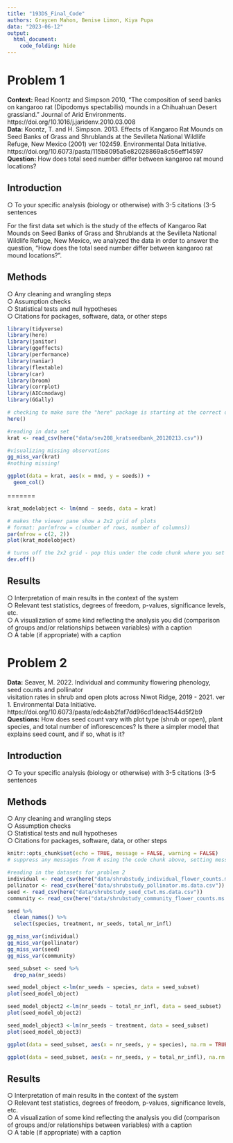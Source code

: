 ```yaml
---
title: "193DS_Final_Code"
authors: Graycen Mahon, Benise Limon, Kiya Pupa
data: "2023-06-12"
output:
  html_document:
    code_folding: hide
---
```


# Problem 1

**Context:** Read Koontz and Simpson 2010, "The composition of seed banks on kangaroo rat (Dipodomys spectabilis) mounds in a Chihuahuan Desert grassland." Journal of Arid Environments. https://doi.org/10.1016/j.jaridenv.2010.03.008\
**Data:** Koontz, T. and H. Simpson. 2013. Effects of Kangaroo Rat Mounds on Seed Banks of Grass and Shrublands at the Sevilleta National Wildlife Refuge, New Mexico (2001) ver 102459. Environmental Data Initiative.\
https://doi.org/10.6073/pasta/115b8095a5e82028869a8c56eff14597\
**Question:** How does total seed number differ between kangaroo rat mound locations?

## Introduction

○ To your specific analysis (biology or otherwise) with 3-5 citations (3-5\
sentences

For the first data set which is the study of the effects of Kangaroo Rat Mounds on Seed Banks of Grass and Shrublands at the Sevilleta National Wildlife Refuge, New Mexico, we analyzed the data in order to answer the question, "How does the total seed number differ between kangaroo rat mound locations?".

## Methods

○ Any cleaning and wrangling steps\
○ Assumption checks\
○ Statistical tests and null hypotheses\
○ Citations for packages, software, data, or other steps

```r
library(tidyverse)
library(here)
library(janitor)
library(ggeffects)
library(performance)
library(naniar) 
library(flextable)
library(car)
library(broom)
library(corrplot)
library(AICcmodavg)
library(GGally)
```

```r
# checking to make sure the "here" package is starting at the correct directory
here()

#reading in data set
krat <- read_csv(here("data/sev208_kratseedbank_20120213.csv"))
```

```r
#visualizing missing observations
gg_miss_var(krat)
#nothing missing!
```

```r
ggplot(data = krat, aes(x = mnd, y = seeds)) +
  geom_col()
```

=======

```r
krat_modelobject <- lm(mnd ~ seeds, data = krat)
```

```r
# makes the viewer pane show a 2x2 grid of plots
# format: par(mfrow = c(number of rows, number of columns))
par(mfrow = c(2, 2))
plot(krat_modelobject)
```

```r
# turns off the 2x2 grid - pop this under the code chunk where you set the 2x2 grid
dev.off()
```

## Results

○ Interpretation of main results in the context of the system\
○ Relevant test statistics, degrees of freedom, p-values, significance levels, etc.\
○ A visualization of some kind reflecting the analysis you did (comparison of groups and/or relationships between variables) with a caption\
○ A table (if appropriate) with a caption

# Problem 2

**Data:** Seaver, M. 2022. Individual and community flowering phenology, seed counts and pollinator\
visitation rates in shrub and open plots across Niwot Ridge, 2019 - 2021. ver 1. Environmental Data Initiative. https://doi.org/10.6073/pasta/edc4ab2faf7dd96cd1deac1544d5f2b9\
**Questions:** How does seed count vary with plot type (shrub or open), plant species, and total number of inflorescences? Is there a simpler model that explains seed count, and if so, what is it?

## Introduction

○ To your specific analysis (biology or otherwise) with 3-5 citations (3-5\
sentences

## Methods

○ Any cleaning and wrangling steps\
○ Assumption checks\
○ Statistical tests and null hypotheses\
○ Citations for packages, software, data, or other steps

```r
knitr::opts_chunk$set(echo = TRUE, message = FALSE, warning = FALSE)
# suppress any messages from R using the code chunk above, setting messages and warnings to false}
```

```r
#reading in the datasets for problem 2
individual <- read_csv(here("data/shrubstudy_individual_flower_counts.ms.data.csv"))
pollinator <- read_csv(here("data/shrubstudy_pollinator.ms.data.csv"))
seed <- read_csv(here("data/shrubstudy_seed_ctwt.ms.data.csv"))
community <- read_csv(here("data/shrubstudy_community_flower_counts.ms.data.csv"))
```

```r
seed %>% 
  clean_names() %>% 
  select(species, treatment, nr_seeds, total_nr_infl)
```

```r
gg_miss_var(individual)
gg_miss_var(pollinator)
gg_miss_var(seed)
gg_miss_var(community)
```

```r
seed_subset <- seed %>% 
  drop_na(nr_seeds)
```

```r
seed_model_object <-lm(nr_seeds ~ species, data = seed_subset)
plot(seed_model_object)
```

```r
seed_model_object2 <-lm(nr_seeds ~ total_nr_infl, data = seed_subset)
plot(seed_model_object2)
```

```r
seed_model_object3 <-lm(nr_seeds ~ treatment, data = seed_subset)
plot(seed_model_object3)
```

```r
ggplot(data = seed_subset, aes(x = nr_seeds, y = species), na.rm = TRUE) + geom_col()
```

```r
ggplot(data = seed_subset, aes(x = nr_seeds, y = total_nr_infl), na.rm = TRUE) + geom_col()
```

## Results

○ Interpretation of main results in the context of the system\
○ Relevant test statistics, degrees of freedom, p-values, significance levels, etc.\
○ A visualization of some kind reflecting the analysis you did (comparison of groups and/or relationships between variables) with a caption\
○ A table (if appropriate) with a caption
